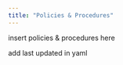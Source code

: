 ```yaml
---
title: "Policies & Procedures"
---
```


insert policies & procedures here

add last updated in yaml
